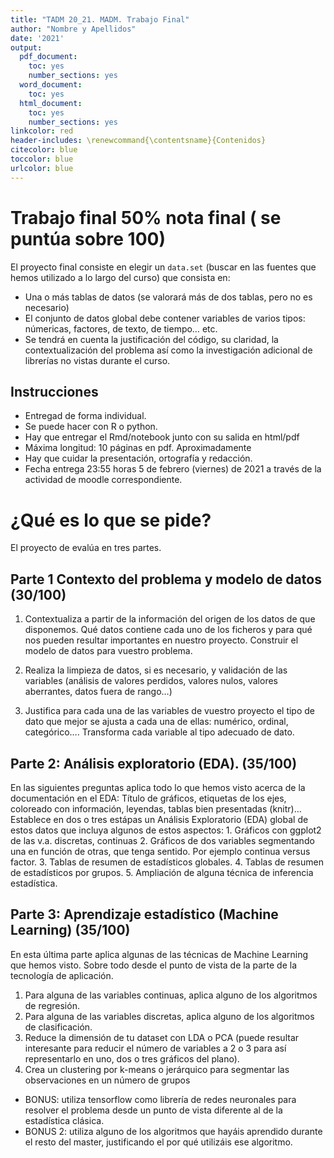 ```yaml
---
title: "TADM 20_21. MADM. Trabajo Final"
author: "Nombre y Apellidos"
date: '2021'
output:
  pdf_document:
    toc: yes
    number_sections: yes
  word_document:
    toc: yes
  html_document:
    toc: yes
    number_sections: yes
linkcolor: red
header-includes: \renewcommand{\contentsname}{Contenidos}
citecolor: blue
toccolor: blue
urlcolor: blue
---
```




# Trabajo final 50% nota final ( se puntúa sobre 100)


El proyecto final consiste en elegir un `data.set` (buscar en las fuentes que hemos utilizado a lo largo del curso) que consista en:

* Una o más tablas de datos (se valorará más de dos tablas, pero no es necesario)
* El conjunto de datos global debe contener variables de varios tipos: númericas, factores, de texto, de tiempo... etc.
* Se tendrá en cuenta la justificación del código, su claridad, la contextualización del problema así como la investigación adicional de  librerías  no vistas durante el curso. 




## Instrucciones

* Entregad  de forma individual.
* Se puede hacer con R o python.
* Hay que entregar el Rmd/notebook junto con su salida en  html/pdf
* Máxima longitud: 10 páginas en pdf. Aproximadamente
* Hay que cuidar la presentación, ortografía y redacción.
* Fecha entrega 23:55 horas 5 de febrero (viernes) de 2021 a través de la actividad de moodle correspondiente.




# ¿Qué es lo que se pide?

El proyecto de evalúa en tres partes.


## Parte 1  Contexto del problema y modelo de datos  (30/100)

1. Contextualiza a partir de la información  del origen  de los datos de que disponemos. Qué datos contiene cada uno de los ficheros y para qué nos pueden resultar importantes en nuestro proyecto.  Construir el modelo de datos para vuestro  problema.

1.  Realiza la limpieza de datos, si es necesario, y validación de las variables (análisis de valores perdidos, valores nulos, valores aberrantes, datos fuera de rango...) 

1. Justifica  para cada una de las variables de  vuestro proyecto el tipo de dato que mejor se ajusta a cada una de ellas: numérico, ordinal, categórico.... Transforma  cada variable al tipo adecuado de dato.

## Parte 2: Análisis exploratorio (EDA). (35/100)

En las siguientes preguntas aplica todo lo que hemos visto  acerca de la documentación en el EDA: Título de gráficos,  etiquetas de los ejes, coloreado con información, leyendas, tablas bien presentadas (knitr)... Establece en dos o tres estápas un Análisis Exploratorio (EDA) global de estos datos que incluya algunos de estos aspectos:
  1. Gráficos con ggplot2 de las v.a. discretas, continuas
  2. Gráficos de dos variables segmentando una en función de otras, que tenga sentido. Por ejemplo continua versus factor.
  3. Tablas de resumen de estadísticos globales.
  4. Tablas de resumen de estadísticos por grupos.
  5. Ampliación de alguna técnica de inferencia estadística.



## Parte 3: Aprendizaje estadístico  (Machine Learning) (35/100)

En esta última parte aplica  algunas de las técnicas de Machine Learning que hemos visto. Sobre todo desde el punto de vista de la parte de la tecnología de aplicación.

1. Para alguna de las variables continuas, aplica alguno de los algoritmos de regresión.
2. Para alguna de las variables discretas, aplica alguno de los algoritmos de clasificación.
3. Reduce la dimensión de tu dataset con LDA o PCA (puede resultar interesante para reducir el número de variables a 2 o 3 para así representarlo en uno, dos o tres gráficos del plano).
4. Crea un clustering por k-means o jerárquico para segmentar las observaciones en un número de grupos
* BONUS: utiliza tensorflow como librería de redes neuronales para resolver el problema desde un punto de vista diferente al de la estadística clásica.
* BONUS 2: utiliza alguno de los algoritmos que hayáis aprendido durante el resto del master, justificando el por qué utilizáis ese algoritmo.